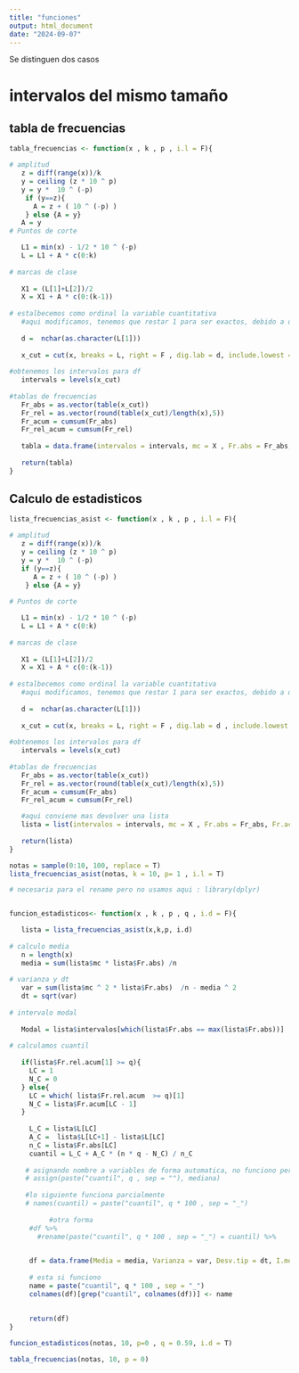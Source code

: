 ```yaml
---
title: "funciones"
output: html_document
date: "2024-09-07"
---
```




Se distinguen dos casos

# intervalos del mismo tamaño

## tabla de frecuencias

```r
 

tabla_frecuencias <- function(x , k , p , i.l = F){

# amplitud  
   z = diff(range(x))/k
   y = ceiling (z * 10 ^ p)
   y = y *  10 ^ (-p) 
    if (y==z){
      A = z + ( 10 ^ (-p) )
    } else {A = y}
   A = y
# Puntos de corte

   L1 = min(x) - 1/2 * 10 ^ (-p)
   L = L1 + A * c(0:k)
   
# marcas de clase
   
   X1 = (L[1]+L[2])/2
   X = X1 + A * c(0:(k-1))
   
# estalbecemos como ordinal la variable cuantitativa
   #aqui modificamos, tenemos que restar 1 para ser exactos, debido a que el punto se cuenta como char, pero no hay problema al parecer si se dan numeros de más
   
   d =  nchar(as.character(L[1]))
   
   x_cut = cut(x, breaks = L, right = F , dig.lab = d, include.lowest = i.l)
   
#obtenemos los intervalos para df
   intervals = levels(x_cut)
   
#tablas de frecuencias
   Fr_abs = as.vector(table(x_cut))
   Fr_rel = as.vector(round(table(x_cut)/length(x),5))
   Fr_acum = cumsum(Fr_abs)
   Fr_rel_acum = cumsum(Fr_rel)
   
   tabla = data.frame(intervalos = intervals, mc = X , Fr.abs = Fr_abs, Fr_acum, Fr_rel, Fr_rel_acum)
   
   return(tabla)
}
```


## Calculo de estadisticos

```r


lista_frecuencias_asist <- function(x , k , p , i.l = F){

# amplitud  
   z = diff(range(x))/k
   y = ceiling (z * 10 ^ p)
   y = y *  10 ^ (-p) 
   if (y==z){
      A = z + ( 10 ^ (-p) )
    } else {A = y}
   
# Puntos de corte

   L1 = min(x) - 1/2 * 10 ^ (-p)
   L = L1 + A * c(0:k)
   
# marcas de clase
   
   X1 = (L[1]+L[2])/2
   X = X1 + A * c(0:(k-1))
   
# estalbecemos como ordinal la variable cuantitativa
   #aqui modificamos, tenemos que restar 1 para ser exactos, debido a que el punto se cuenta como char, pero no hay problema al parecer si se dan numeros de más
   
   d =  nchar(as.character(L[1]))
   
   x_cut = cut(x, breaks = L, right = F , dig.lab = d , include.lowest = i.l)
   
#obtenemos los intervalos para df
   intervals = levels(x_cut)
   
#tablas de frecuencias
   Fr_abs = as.vector(table(x_cut))
   Fr_rel = as.vector(round(table(x_cut)/length(x),5))
   Fr_acum = cumsum(Fr_abs)
   Fr_rel_acum = cumsum(Fr_rel)

   #aqui conviene mas devolver una lista   
   lista = list(intervalos = intervals, mc = X , Fr.abs = Fr_abs, Fr.acum = Fr_acum, Fr.rel = Fr_rel, Fr.rel.acum = Fr_rel_acum, L = L )
   
   return(lista)
}
```


```r
notas = sample(0:10, 100, replace = T)
lista_frecuencias_asist(notas, k = 10, p= 1 , i.l = T)
```




```r

# necesaria para el rename pero no usamos aqui : library(dplyr)


funcion_estadisticos<- function(x , k , p , q , i.d = F){

   lista = lista_frecuencias_asist(x,k,p, i.d)
   
# calculo media
   n = length(x)
   media = sum(lista$mc * lista$Fr.abs) /n
   
# varianza y dt
   var = sum(lista$mc ^ 2 * lista$Fr.abs)  /n - media ^ 2
   dt = sqrt(var)
   
# intervalo modal
   
   Modal = lista$intervalos[which(lista$Fr.abs == max(lista$Fr.abs))]
   
# calculamos cuantil  
   
   if(lista$Fr.rel.acum[1] >= q){
     LC = 1
     N_C = 0
   } else{
     LC = which( lista$Fr.rel.acum  >= q)[1]
     N_C = lista$Fr.acum[LC - 1]
   }
   
     L_C = lista$L[LC]
     A_C =  lista$L[LC+1] - lista$L[LC]  
     n_C = lista$Fr.abs[LC]
     cuantil = L_C + A_C * (n * q - N_C) / n_C
   
    # asignando nombre a variables de forma automatica, no funciono pero tenerlo en cuenta
    # assign(paste("cuantil", q , sep = ""), mediana)
   
    #lo siguiente funciona parcialmente
    # names(cuantil) = paste("cuantil", q * 100 , sep = "_")
     
          #otra forma
     #df %>% 
       #rename(paste("cuantil", q * 100 , sep = "_") = cuantil) %>% 

     
     df = data.frame(Media = media, Varianza = var, Desv.tip = dt, I.modal = Modal, cuantil)
     
     # esta si funciono
     name = paste("cuantil", q * 100 , sep = "_")
     colnames(df)[grep("cuantil", colnames(df))] <- name
     
   
     return(df)
}
```




```r
funcion_estadisticos(notas, 10, p=0 , q = 0.59, i.d = T)

```


```r
tabla_frecuencias(notas, 10, p = 0)
```



